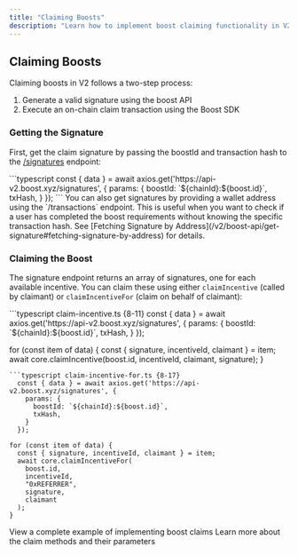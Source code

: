 ```yaml
---
title: "Claiming Boosts"
description: "Learn how to implement boost claiming functionality in V2"
---
```


## Claiming Boosts

Claiming boosts in V2 follows a two-step process:
1. Generate a valid signature using the boost API
2. Execute an on-chain claim transaction using the Boost SDK

### Getting the Signature

First, get the claim signature by passing the boostId and transaction hash to the [/signatures](/v2/boost-api/get-signature) endpoint:

<CodeBlock>
  ```typescript
  const { data } = await axios.get('https://api-v2.boost.xyz/signatures', {
    params: {
      boostId: `${chainId}:${boost.id}`,
      txHash,
    }
  });
  ```
</CodeBlock>

<Note>
  You can also get signatures by providing a wallet address using the `/transactions` endpoint. This is useful when you want to check if a user has completed the boost requirements without knowing the specific transaction hash. See [Fetching Signature by Address](/v2/boost-api/get-signature#fetching-signature-by-address) for details.
</Note>

### Claiming the Boost

The signature endpoint returns an array of signatures, one for each available incentive. You can claim these using either `claimIncentive` (called by claimant) or `claimIncentiveFor` (claim on behalf of claimant):

<CodeGroup>
```typescript claim-incentive.ts {8-11}
  const { data } = await axios.get('https://api-v2.boost.xyz/signatures', {
    params: {
      boostId: `${chainId}:${boost.id}`,
      txHash,
    }
  });

for (const item of data) {
  const { signature, incentiveId, claimant } = item;
  await core.claimIncentive(boost.id, incentiveId, claimant, signature);
}
```
```typescript claim-incentive-for.ts {8-17}
  const { data } = await axios.get('https://api-v2.boost.xyz/signatures', {
    params: {
      boostId: `${chainId}:${boost.id}`,
      txHash,
    }
  });

for (const item of data) {
  const { signature, incentiveId, claimant } = item;
  await core.claimIncentiveFor(
    boost.id,
    incentiveId,
    "0xREFERRER",
    signature,
    claimant
  );
}
```
</CodeGroup>

<CardGroup cols={2}>
  <Card 
    title="Implementation Guide" 
    icon="book"
    href="/v2/boost-sdk/examples/claim-example"
  >
    View a complete example of implementing boost claims
  </Card>
  <Card 
    title="SDK Reference" 
    icon="code"
    href="/v2/boost-sdk/boost-core/claim-incentive"
  >
    Learn more about the claim methods and their parameters
  </Card>
</CardGroup>
